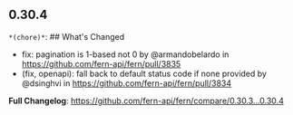 ## 0.30.4
`*(chore)*`: ## What's Changed
* fix: pagination is 1-based not 0 by @armandobelardo in https://github.com/fern-api/fern/pull/3835
* (fix, openapi): fall back to default status code if none provided by @dsinghvi in https://github.com/fern-api/fern/pull/3834


**Full Changelog**: https://github.com/fern-api/fern/compare/0.30.3...0.30.4

